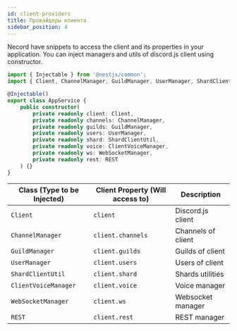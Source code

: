 ```yaml
---
id: client-providers
title: Провайдеры клиента
sidebar_position: 4
---
```


Necord have snippets to access the client and its properties in your application.
You can inject managers and utils of discord.js client using constructor.

```typescript title="app.service.ts"
import { Injectable } from '@nestjs/common';
import { Client, ChannelManager, GuildManager, UserManager, ShardClientUtil, ClientVoiceManager, WebSocketManager, REST } from 'discord.js';

@Injectable()
export class AppService {
    public constructor(
        private readonly client: Client,
        private readonly channels: ChannelManager,
        private readonly guilds: GuildManager,
        private readonly users: UserManager,
        private readonly shard: ShardClientUtil,
        private readonly voice: ClientVoiceManager,
        private readonly ws: WebSocketManager,
        private readonly rest: REST
    ) {}
}
```

| Class (Type to be Injected) | Client Property (Will access to) | Description        |
| --------------------------- | -------------------------------- | ------------------ |
| `Client`                    | `client`                         | Discord.js client  |
| `ChannelManager`            | `client.channels`                | Channels of client |
| `GuildManager`              | `client.guilds`                  | Guilds of client   |
| `UserManager`               | `client.users`                   | Users of client    |
| `ShardClientUtil`           | `client.shard`                   | Shards utilities   |
| `ClientVoiceManager`        | `client.voice`                   | Voice manager      |
| `WebSocketManager`          | `client.ws`                      | Websocket manager  |
| `REST`                      | `client.rest`                    | REST manager       |
